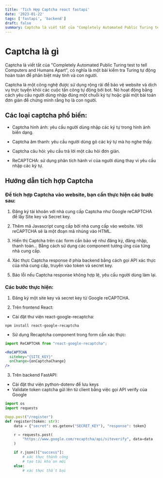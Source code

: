```yaml
---
title: 'Tích Hợp Captcha react fastapi'
date: '2023-01-22'
tags: ['fastapi', 'backend']
draft: false
summary: Captcha là viết tắt của "Completely Automated Public Turing test to tell Computers and Humans Apart", có nghĩa là một bài kiểm tra Turing tự động hoàn toàn để phân biệt máy tính và con người.
---
```


# Captcha là gì

Captcha là viết tắt của "Completely Automated Public Turing test to tell Computers and Humans Apart", có nghĩa là một bài kiểm tra Turing tự động hoàn toàn để phân biệt máy tính và con người.

Captcha là một công nghệ được sử dụng rộng rãi để bảo vệ website và dịch vụ trực tuyến khỏi các cuộc tấn công tự động bởi bot. Nó hoạt động bằng cách yêu cầu người dùng nhập đúng một chuỗi ký tự hoặc giải một bài toán đơn giản để chứng minh rằng họ là con người.  

## Các loại captcha phổ biến:

- Captcha hình ảnh: yêu cầu người dùng nhập các ký tự trong hình ảnh biến dạng.

- Captcha âm thanh: yêu cầu người dùng gõ các ký tự mà họ nghe thấy.  

- Captcha câu hỏi: yêu cầu trả lời một câu hỏi đơn giản.

- ReCAPTCHA: sử dụng phân tích hành vi của người dùng thay vì yêu cầu nhập các ký tự.

## Hướng dẫn tích hợp Captcha

### Để tích hợp Captcha vào website, bạn cần thực hiện các bước sau:

1. Đăng ký tài khoản với nhà cung cấp Captcha như Google reCAPTCHA để lấy Site key và Secret key.

2. Thêm mã Javascript cung cấp bởi nhà cung cấp vào website. Với reCAPTCHA sẽ là một đoạn mã nhúng vào HTML.  

3. Hiển thị Captcha trên các form cần bảo vệ như đăng ký, đăng nhập, thanh toán... Bằng cách sử dụng các component tương ứng của từng nhà cung cấp.

4. Xác thực Captcha response ở phía backend bằng cách gọi API xác thực của nhà cung cấp, truyền vào token và secret key.

5. Báo lỗi nếu Captcha response không hợp lệ, yêu cầu người dùng làm lại.


### Các bước thực hiện:

1. Đăng ký một site key và secret key từ Google reCAPTCHA.

2. Trên frontend React:

- Cài đặt thư viện react-google-recaptcha:

```
npm install react-google-recaptcha
```

- Sử dụng Recaptcha component trong form cần xác thực:

```jsx
import ReCAPTCHA from "react-google-recaptcha";

<ReCAPTCHA
  sitekey="{SITE_KEY}"
  onChange={onCaptchaChange}
/>
```

3. Trên backend FastAPI:

- Cài đặt thư viện python-dotenv để lưu keys
- Validate token captcha gửi lên từ client bằng việc gọi API verify của Google

```python
import os
import requests

@app.post("/register")
def register(token: str):
    data = {"secret": os.getenv("SECRET_KEY"), "response": token}

    r = requests.post(
        "https://www.google.com/recaptcha/api/siteverify", data=data
    )

    if r.json()["success"]:
        # xác thực thành công
        # tạo tài khảon mới
    else:
        # xác thực thất bại  

```

